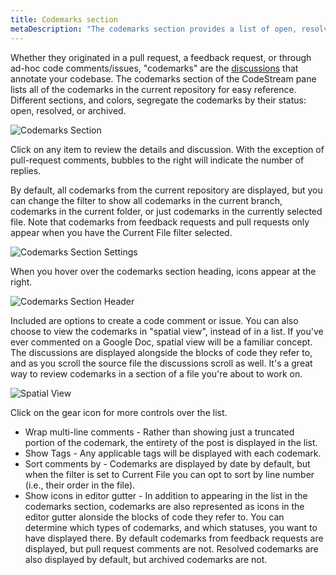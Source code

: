 ```yaml
---
title: Codemarks section
metaDescription: "The codemarks section provides a list of open, resolved, and archived CodeStream comments."
---
```


Whether they originated in a pull request, a feedback request, or through ad-hoc
code comments/issues, "codemarks" are the
[discussions](/docs/codestream/how-use-codestream/discuss-code) that annotate your codebase. The
codemarks section of the CodeStream pane lists all of the codemarks in the
current repository for easy reference. Different sections, and colors, segregate
the codemarks by their status: open, resolved, or archived.

![Codemarks Section](../assets/images/CodemarksSection1.png)

Click on any item to review the details and discussion. With the exception of
pull-request comments, bubbles to the right will indicate the number of replies.

By default, all codemarks from the current repository are displayed, but you can
change the filter to show all codemarks in the current branch, codemarks in the
current folder, or just codemarks in the currently selected file. Note that
codemarks from feedback requests and pull requests only appear when you have the
Current File filter selected.

![Codemarks Section Settings](../assets/images/CodemarksSectionSettings1.png)

When you hover over the codemarks section heading, icons appear at the right.

![Codemarks Section Header](../assets/images/CodemarksSectionHeader.png)

Included are options to create a code comment or issue. You can also choose to
view the codemarks in "spatial view", instead of in a list. If you've ever
commented on a Google Doc, spatial view will be a familiar concept. The
discussions are displayed alongside the blocks of code they refer to, and as you
scroll the source file the discussions scroll as well. It's a great way to
review codemarks in a section of a file you're about to work on.

![Spatial View](../assets/images/CodemarksSectionSpatial.png)

Click on the gear icon for more controls over the list.

* Wrap multi-line comments - Rather than showing just a truncated portion of the
  codemark, the entirety of the post is displayed in the list.
* Show Tags - Any applicable tags will be displayed with each codemark.
* Sort comments by - Codemarks are displayed by date by default, but when the
  filter is set to Current File you can opt to sort by line number (i.e., their
  order in the file).
* Show icons in editor gutter - In addition to appearing in the list in the
  codemarks section, codemarks are also represented as icons in the editor
  gutter alonside the blocks of code they refer to. You can determine which
  types of codemarks, and which statuses, you want to have displayed there. By
  default codemarks from feedback requests are displayed, but pull request
  comments are not. Resolved codemarks are also displayed by default, but
  archived codemarks are not.
